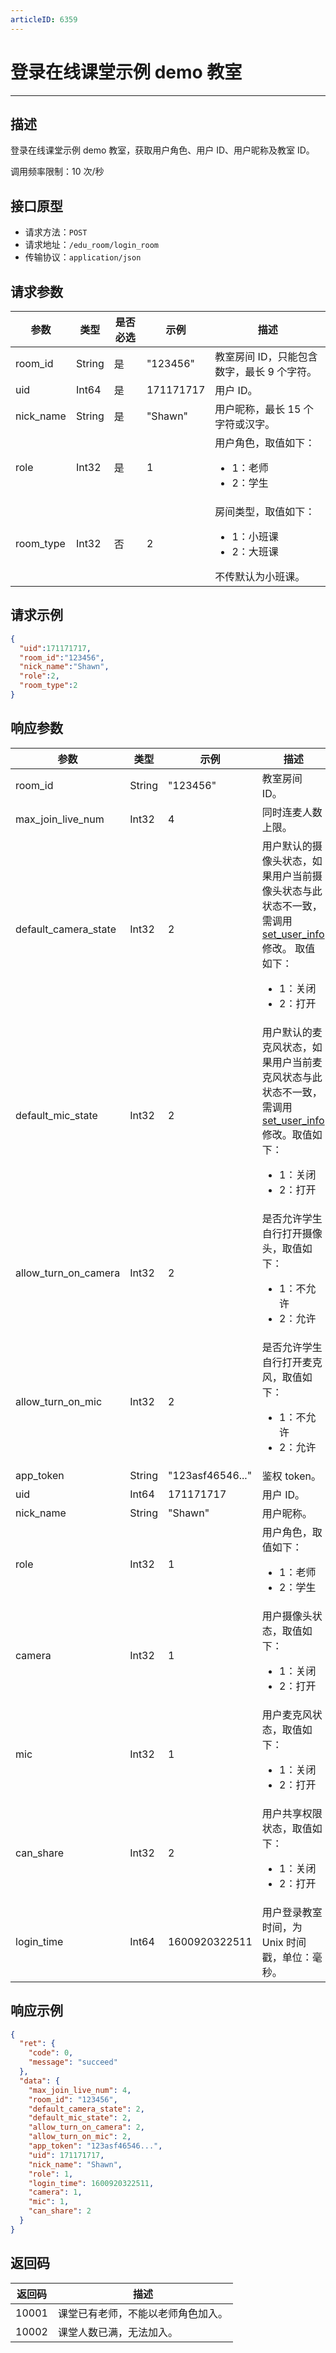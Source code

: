 ```yaml
---
articleID: 6359
---
```




# 登录在线课堂示例 demo 教室

---
## 描述

登录在线课堂示例 demo 教室，获取用户角色、用户 ID、用户昵称及教室 ID。

调用频率限制：10 次/秒



## 接口原型

* 请求方法：`POST`
* 请求地址：`/edu_room/login_room`
* 传输协议：`application/json`



## 请求参数

| 参数      | 类型   | 是否必选 | 示例      | 描述                      |
| --------- | ------ | -------- | --------- | ------------------------- |
| room_id   | String | 是       | "123456"  | 教室房间 ID，只能包含数字，最长 9 个字符。                |
| uid       | Int64  | 是       | 171171717 | 用户 ID。                    |
| nick_name | String | 是       | "Shawn"   | 用户昵称，最长 15 个字符或汉字。                  |
| role      | Int32  | 是       | 1         | 用户角色，取值如下： <ul><li>1：老师</li><li>2：学生</li></ul> |
| room_type | Int32  | 否	| 2	    | 房间类型，取值如下：<ul><li>1：小班课</li><li>2：大班课</li></ul>  不传默认为小班课。 |		



## 请求示例

```json
{
  "uid":171171717,
  "room_id":"123456",
  "nick_name":"Shawn",
  "role":2,
  "room_type":2
}
```



## 响应参数

| 参数                 | 类型   | 示例          | 描述                                          |
| -------------------- | ------ | ------------- | --------------------------------------------- |
| room_id              | String | "123456"      | 教室房间 ID。                                    |
| max_join_live_num    | Int32  | 4             | 同时连麦人数上限。                              |
| default_camera_state | Int32  | 2             | 用户默认的摄像头状态，如果用户当前摄像头状态与此状态不一致，需调用 [set_user_info](https://doc-zh.zego.im/article/6363) 修改。 取值如下：<ul><li>1：关闭</li><li>2：打开</li></ul>     |
| default_mic_state    | Int32  | 2             | 用户默认的麦克风状态，如果用户当前麦克风状态与此状态不一致，需调用 [set_user_info](https://doc-zh.zego.im/article/6363) 修改。取值如下：<ul><li>1：关闭</li><li>2：打开</li></ul>    |
| allow_turn_on_camera | Int32  | 2             | 是否允许学生自行打开摄像头，取值如下：<ul><li>1：不允许</li><li>2：允许</li></ul> |
| allow_turn_on_mic    | Int32  | 2             | 是否允许学生自行打开麦克风，取值如下：<ul><li>1：不允许</li><li>2：允许</li></ul> |
| app_token    | String  | "123asf46546..."             | 鉴权 token。 |
| uid                  | Int64  | 171171717     | 用户 ID。                                       |
| nick_name            | String | "Shawn"       | 用户昵称。                                      |
| role                 | Int32  | 1             | 用户角色，取值如下：<ul><li>1：老师</li><li>2：学生</li></ul>             |
| camera               | Int32  | 1             | 用户摄像头状态，取值如下：<ul><li>1：关闭</li><li>2：打开</li></ul>          |
| mic                  | Int32  | 1             | 用户麦克风状态，取值如下：<ul><li>1：关闭</li><li>2：打开</li></ul>     |
| can_share            | Int32  | 2             | 用户共享权限状态，取值如下：<ul><li>1：关闭</li><li>2：打开</li></ul>           |
| login_time           | Int64  | 1600920322511 | 用户登录教室时间，为 Unix 时间戳，单位：毫秒。                         |



## 响应示例

```json
{
  "ret": {
    "code": 0,
    "message": "succeed"
  },
  "data": {
    "max_join_live_num": 4,
    "room_id": "123456",
    "default_camera_state": 2,
    "default_mic_state": 2,
    "allow_turn_on_camera": 2,
    "allow_turn_on_mic": 2,
    "app_token": "123asf46546...",
    "uid": 171171717,
    "nick_name": "Shawn",
    "role": 1,
    "login_time": 1600920322511,
    "camera": 1,
    "mic": 1,
    "can_share": 2
  }
}
```



## 返回码

| 返回码 | 描述                   |
| ------ | ---------------------- |
| 10001  | 课堂已有老师，不能以老师角色加入。 |
| 10002  | 课堂人数已满，无法加入。 |
